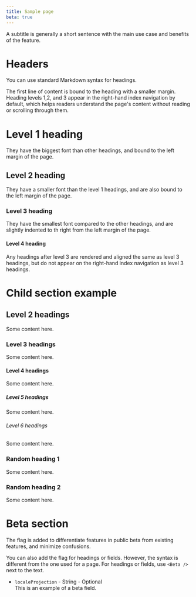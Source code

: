 ```yaml
---
title: Sample page
beta: true
---
```


<Subtitle>

A subtitle is generally a short sentence with the main use case and benefits of the feature.

</Subtitle>

# Headers

You can use standard Markdown syntax for headings.

The first line of content is bound to the heading with a smaller margin. Heading levels 1,2, and 3 appear in the right-hand index navigation by default, which helps readers understand the page's content without reading or scrolling through them.

# Level 1 heading

They have the biggest font than other headings, and bound to the left margin of the page.

## Level 2 heading

They have a smaller font than the level 1 headings, and are also bound to the left margin of the page.

### Level 3 heading

They have the smallest font compared to the other headings, and are slightly indented to th right from the left margin of the page.

#### Level 4 heading

Any headings after level 3 are rendered and aligned the same as level 3 headings, but do not appear on the right-hand index navigation as level 3 headings.

# Child section example

<ChildSectionsNav parent="child-section-example"/>

## Level 2 headings

Some content here.

### Level 3 headings

Some content here.

#### Level 4 headings

Some content here.

##### Level 5 headings

Some content here.

###### Level 6 headings

Some content here.

### Random heading 1

Some content here.

### Random heading 2

Some content here.

# Beta section <Beta />

The <Beta /> flag is added to differentiate features in public beta from existing features, and minimize confusions.

You can also add the <Beta /> flag for headings or fields. However, the syntax is different from the one used for a page. For headings or fields, use `<Beta />` next to the text.

- `localeProjection` - String - Optional <Beta />\
  This is an example of a beta field.
